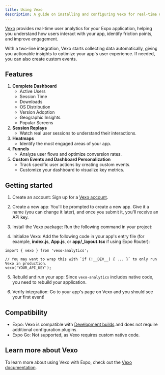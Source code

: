 ```yaml
---
title: Using Vexo
description: A guide on installing and configuring Vexo for real-time user analytics.
---
```



[Vexo](https://www.vexo.co/) provides real-time user analytics for your Expo application, helping you understand how users interact with your app, identify friction points, and improve engagement.

With a two-line integration, Vexo starts collecting data automatically, giving you actionable insights to optimize your app's user experience. If needed, you can also create custom events.

## Features

1. **Complete Dashboard**
   - Active Users
   - Session Time
   - Downloads
   - OS Distribution
   - Version Adoption
   - Geographic Insights
   - Popular Screens
2. **Session Replays**
   - Watch real user sessions to understand their interactions.
3. **Heatmaps**
   - Identify the most engaged areas of your app.
4. **Funnels**
   - Analyze user flows and optimize conversion rates.
5. **Custom Events and Dashboard Personalization**
   - Track specific user actions by creating custom events.
   - Customize your dashboard to visualize key metrics.

## Getting started

1. Create an account: Sign up for a [Vexo account](https://www.vexo.co/).
2. Create a new app: You'll be prompted to create a new app. Give it a name (you can change it later), and once you submit it, you'll receive an API key.
3. Install the Vexo package: Run the following command in your project:

   <Tabs>
     <Tab label="npm">
       <Terminal cmd={['$ npm install vexo-analytics']} />
     </Tab>
     <Tab label="yarn">
       <Terminal cmd={['$ yarn add vexo-analytics']} />
     </Tab>
   </Tabs>

4. Initialize Vexo: Add the following code in your app's entry file (for example, **index.js**,
   **App.js**, or **app/\_layout.tsx** if using Expo Router):

```tsx app/_layout.tsx
import { vexo } from 'vexo-analytics';

// You may want to wrap this with `if (!__DEV__) { ... }` to only run Vexo in production.
vexo('YOUR_API_KEY');
```

5. Rebuild and run your app: Since `vexo-analytics` includes native code, you need to rebuild your application.

6. Verify integration: Go to your app's page on Vexo and you should see your first event!

## Compatibility

- Expo: Vexo is compatible with [Development builds](/development/introduction/) and does not require additional configuration plugins.
- Expo Go: Not supported, as Vexo requires custom native code.

## Learn more about Vexo

To learn more about using Vexo with Expo, check out the [Vexo documentation](https://docs.vexo.co/).
